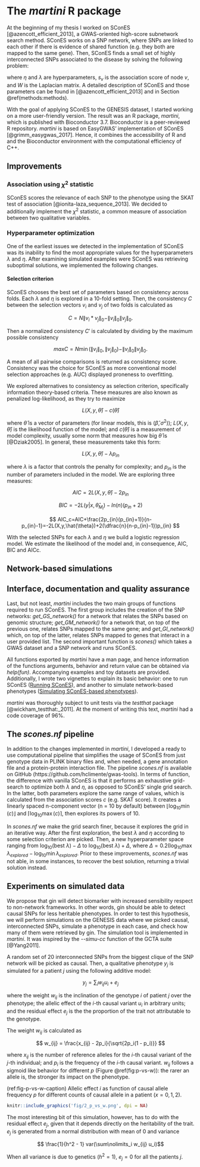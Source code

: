 # The *martini* R package {#martini}

At the beginning of my thesis I worked on SConES [@azencott_efficient_2013], a GWAS-oriented high-score subnetwork search method. SConES works on a SNP network, where SNPs are linked to each other if there is evidence of shared function (e.g. they both are mapped to the same gene). Then, SConES finds a small set of highly interconnected SNPs associated to the disease by solving the following problem:

\begin{equation}
\underset{S \subseteq G}{\arg \max } \underbrace{\sum_{v \in V_S} s_v}_{\text { association }}-\underbrace{\lambda \sum_{v \in V_S} \sum_{u \not\in V_S} W_{vu} }_{\text { connectivity }}-\underbrace{\eta \lvert V_S \rvert }_{\text { sparsity }}
\end{equation}

where $\eta$ and $\lambda$ are hyperparameters, $s_v$ is the association score of node $v$, and $W$ is the Laplacian matrix. A detailed description of SConES and those parameters can be found in [@azencott_efficient_2013] and in Section \@ref(methods:methods).

With the goal of applying SConES to the GENESIS dataset, I started working on a more user-friendly version. The result was an R package, *martini*, which is published with Bioconductor 3.7. Bioconductor is a peer-reviewed R repository. *martini* is based on EasyGWAS' implementation of SConES [@grimm_easygwas_2017]. Hence, it combines the accessibility of R and and the Bioconductor environment with the computational efficiency of C++.

## Improvements
### Association using $\chi^2$ statistic

SConES scores the relevance of each SNP to the phenotype using the SKAT test of association [@ionita-laza_sequence_2013]. We decided to additionally implement the $\chi^2$ statistic, a common measure of association between two qualitative variables.

### Hyperparameter optimization

One of the earliest issues we detected in the implementation of SConES was its inability to find the most appropriate values for the hyperparameters $\lambda$ and $\eta$. After examining simulated examples were SConES was retrieving suboptimal solutions, we implemented the following changes.

#### Selection criterion 

SConES chooses the best set of parameters based on consistency across folds. Each $\lambda$ and $\eta$ is explored in a 10-fold setting. Then, the consistency $C$ between the selection vectors $v_i$ and $v_j$ of two folds is calculated as

$$ C = N \|v_i * v_j \|_0 - \|v_i\| _0\|v_j\|_0 .$$

Then a normalized consistency $C'$ is calculated by dividing by the maximum possible consistency

$$ maxC = N \min(\|v_i\| _0, \|v_j\|_0) - \|v_i\| _0\|v_j\|_0. $$

A mean of all pairwise comparisons is returned as consistency score. Consistency was the choice for SConES as more conventional model selection approaches (e.g. AUC) displayed proneness to overfitting.

We explored alternatives to consistency as selection criterion, specifically information theory-based criteria. These measures are also known as penalized log-likelihood, as they try to maximize

$$L(X,y,\hat{\theta})-c(\hat{\theta})$$

where $\hat{\theta}$ is a vector of parameters (for linear models, this is ($\hat{\beta}, \sigma^{2}$)); $L(X,y,\hat{\theta})$ is the likelihood function of the model; and $c(\hat{\theta})$ is a measurement of model complexity, usually some norm that measures how big $\hat{\theta}$ is [@Dziak2005]. In general, these measurements take this form:

$$L(X,y,\hat{\theta})-\lambda p_{in}$$

where $\lambda$ is a factor that controls the penalty for complexity; and $p_{in}$ is the number of parameters included in the model. We are exploring three measures:

$$ AIC=2L(X,y,\hat{\theta})-2p_{in} $$

$$ BIC = -2L(y|x,\hat{\theta}_{M_i})-ln(n)(p_{in}+ 2) $$

$$ AIC_c=AIC+\frac{2p_{in}(p_{in}+1)}{n-p_{in}-1}=-2L(X,y,\hat{\theta})+2(\dfrac{n}{n-p_{in}-1})p_{in} $$

With the selected SNPs for each $\lambda$ and $\eta$ we build a logistic regression model. We estimate the likelihood of the model and, in consequence, AIC, BIC and AICc.

## Network-based simulations

## Interface, documentation and quality assurance 

Last, but not least, *martini* includes the two main groups of functions required to run SConES. The first group includes the creation of the SNP networks: *get_GS_network()* for a network that relates the SNPs based on genomic structure; *get_GM_network()* for a network that, on top of the previous one, relates SNPs mapped to the same gene; and *get_GI_network()* which, on top of the latter, relates SNPs mapped to genes that interact in a user provided list. The second important function is *scones()* which takes a GWAS dataset and a SNP network and runs SConES.

All functions exported by *martini* have a man page, and hence information of the functions arguments, behavior and return value can be obtained via *help(fun)*. Accompanying examples and toy datasets are provided. Additionally, I wrote two vignettes to explain its basic behavior: one to run SConES ([Running SConES](https://www.bioconductor.org/packages/release/bioc/vignettes/martini/inst/doc/scones_usage.html)), and another to simulate network-based phenotypes ([Simulating SConES-based phenotypes](https://www.bioconductor.org/packages/release/bioc/vignettes/martini/inst/doc/simulate_phenotype.html)).

*martini* was thoroughly subject to unit tests via the *testthat* package [@wickham_testthat:_2011]. At the moment of writing this text, *martini* had a code coverage of 96%.

## The *scones.nf* pipeline

In addition to the changes implemented in *martini*, I developed a ready to use computational pipeline that simplifies the usage of SConES from just genotype data in PLINK binary files and, when needed, a gene annotation file and a protein-protein interaction file. The pipeline *scones.nf* is available on GitHub (https://github.com/hclimente/gwas-tools). In terms of function, the difference with vanilla SConES is that it performs an exhaustive grid-search to optimize both $\lambda$ and $\eta$, as opposed to SConES' single grid search. In the latter, both parameters explore the same range of values, which is calculated from the association scores $c$ (e.g. SKAT score). It creates a linearly spaced n-component vector (n = 10 by default) between $\lfloor \log_{10} \min(c) \rfloor$ and $\lceil \log_{10} \max(c) \rceil$, then explores its powers of 10.

In *scones.nf* we make the grid search finer, because it explores the grid in an iterative way. After the first exploration, the best $\lambda$ and $\eta$ according to some selection criterion are picked. Then, a new hyperparameter space ranging from $\log_{10}(\text{best } \lambda) - \Delta$ to $\log_{10}(\text{best } \lambda) + \Delta$, where $\Delta = 0.2(\log_{10}\max{\lambda_{explored}}- \log_{10} \min{\lambda_{explored}}$. Prior to these improvements, *scones.nf* was not able, in some instances, to recover the best solution, returning a trivial solution instead.

## Experiments on simulated data

We propose that gin will detect biomarker with increased sensibility respect to non-network frameworks. In other words, gin should be able to detect causal SNPs for less heritable phenotypes. In order to test this hypothesis, we will perform simulations on the GENESIS data where we picked causal, interconnected SNPs, simulate a phenotype in each case, and check how many of them were retrieved by gin. The simulation tool is implemented in *martini*. It was inspired by the *\-\-simu-cc* function of the GCTA suite [@Yang2011].

A random set of 20 interconnected SNPs from the biggest clique of the SNP network will be picked as causal. Then, a qualitative phenotype $y_j$ is simulated for a patient $j$ using the following additive model:

$$ y_j = \sum\nolimits_i w_{ij} u_i + e_j $$

where the weight $w_{ij}$ is the inclination of the genotype $i$ of patient $j$ over the phenotype; the allelic effect of the $i$-th causal variant $u_i$ in arbitrary units; and the residual effect $e_j$ is the the proportion of the trait not attributable to the genotype. 

The weight $w_{ij}$ is calculated as

$$ w_{ij} = \frac{x_{ij} - 2p_i}{\sqrt{2p_i(1 - p_i)}} $$

where $x_{ij}$ is the number of reference alleles for the $i$-th causal variant of the $j$-th individual; and $p_i$ is the frequency of the $i$-th causal variant. $w_{ij}$ follows a sigmoid like behavior for different $p$ (Figure \@ref(fig:p-vs-w)): the rarer an allele is, the stronger its impact on the phenotype.

(ref:fig-p-vs-w-caption) Allelic effect $i$ as function of causal allele frequency $p$ for different counts of causal allele in a patient ($x = 0, 1, 2$).

```r
knitr::include_graphics('fig/2_p_vs_w.png', dpi = NA)
```

The most interesting bit of this simulation, however, has to do with the residual effect $e_j$, given that it depends directly on the heritability of the trait. $e_j$ is generated from a normal distribution with mean of 0 and variance 

$$ \frac{1}{h^2 - 1} var(\sum\nolimits_i w_{ij} u_i)$$

When all variance is due to genetics ($h^2 = 1$), $e_j = 0$ for all the patients $j$.